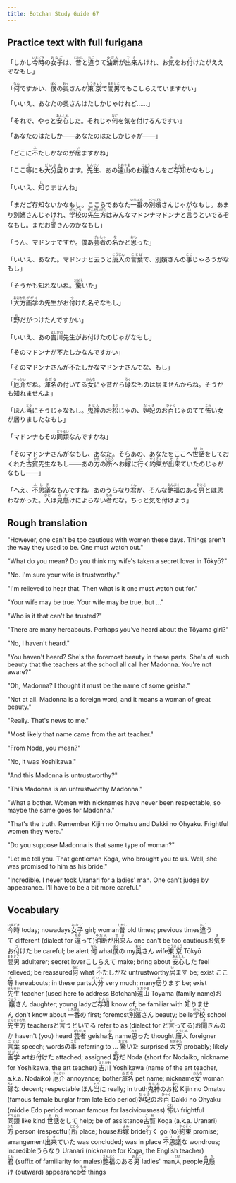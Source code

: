 ```yaml
---
title: Botchan Study Guide 67
---
```


## Practice text with full furigana

<p>
「しかし<ruby><rb>今時</rb><rt>いまどき</rt></ruby>の<ruby><rb>女子</rb><rt>おなご</rt></ruby>は、<ruby><rb>昔</rb><rt>むかし</rt></ruby>と<ruby><rb>違</rb><rt>ちご</rt></ruby>うて<ruby><rb>油断</rb><rt>ゆだん</rt></ruby>が<ruby><rb>出来</rb><rt>でき</rt></ruby>んけれ、お<ruby><rb>気</rb><rt>き</rt></ruby>をお<ruby><rb>付</rb><rt>つ</rt></ruby>けたがええぞなもし」
</p>

<p>
「<ruby><rb>何</rb><rt>なん</rt></ruby>ですかい、<ruby><rb>僕</rb><rt>ぼく</rt></ruby>の<ruby><rb>奥</rb><rt>おく</rt></ruby>さんが<ruby><rb>東京</rb><rt>とうきょう</rt></ruby>で<ruby><rb>間男</rb><rt>まおとこ</rt></ruby>でもこしらえていますかい」
</p>

<p>
「いいえ、あなたの奥さんはたしかじゃけれど……」
</p>

<p>
「それで、やっと<ruby><rb>安心</rb><rt>あんしん</rt></ruby>した。それじゃ<ruby><rb>何</rb><rt>なに</rt></ruby>を気を付けるんですい」
</p>

<p>
「あなたのはたしか――あなたのはたしかじゃが――」
</p>

<p>
「どこに<ruby><rb>不</rb><rt>ふ</rt></ruby>たしかなのが<ruby><rb>居</rb><rt>い</rt></ruby>ますかね」
</p>

<p>
「ここ<ruby><rb>等</rb><rt>ら</rt></ruby>にも<ruby><rb>大分</rb><rt>だいぶ</rt></ruby><ruby><rb>居</rb><rt>お</rt></ruby>ります。<ruby><rb>先生</rb><rt>せんせい</rt></ruby>、あの<ruby><rb>遠山</rb><rt>とおやま</rt></ruby>のお<ruby><rb>嬢</rb><rt>じょう</rt></ruby>さんをご<ruby><rb>存知</rb><rt>ぞんじ</rt></ruby>かなもし」
</p>

<p>
「いいえ、<ruby><rb>知</rb><rt>し</rt></ruby>りませんね」
</p>

<p>
「まだご存知ないかなもし。ここらであなた<ruby><rb>一番</rb><rt>いちばん</rt></ruby>の<ruby><rb>別嬪</rb><rt>べっぴん</rt></ruby>さんじゃがなもし。あまり別嬪さんじゃけれ、<ruby><rb>学校</rb><rt>がっこう</rt></ruby>の<ruby><rb>先生方</rb><rt>せんせいがた</rt></ruby>はみんなマドンナマドンナと<ruby><rb>言</rb><rt>い</rt></ruby>うといでるぞなもし。まだお<ruby><rb>聞</rb><rt>き</rt></ruby>きんのかなもし」
</p>

<p>
「うん、マドンナですか。僕あ<ruby><rb>芸者</rb><rt>げいしゃ</rt></ruby>の<ruby><rb>名</rb><rt>な</rt></ruby>かと<ruby><rb>思</rb><rt>おも</rt></ruby>った」
</p>

<p>
「いいえ、あなた。マドンナと云うと<ruby><rb>唐人</rb><rt>とうじん</rt></ruby>の<ruby><rb>言葉</rb><rt>ことば</rt></ruby>で、別嬪さんの<ruby><rb>事</rb><rt>こと</rt></ruby>じゃろうがなもし」
</p>

<p>
「そうかも知れないね。<ruby><rb>驚</rb><rt>おどろ</rt></ruby>いた」
</p>

<p>
「<ruby><rb>大方</rb><rt>おおかた</rt></ruby><ruby><rb>画学</rb><rt>ががく</rt></ruby>の先生がお<ruby><rb>付</rb><rt>つ</rt></ruby>けた名ぞなもし」
</p>

<p>
「<ruby><rb>野</rb><rt>の</rt></ruby>だがつけたんですかい」
</p>

<p>
「いいえ、あの<ruby><rb>吉川</rb><rt>よしかわ</rt></ruby>先生がお付けたのじゃがなもし」
</p>

<p>
「そのマドンナが不たしかなんですかい」
</p>

<p>
「そのマドンナさんが不たしかなマドンナさんでな、もし」
</p>

<p>
「<ruby><rb>厄介</rb><rt>やっかい</rt></ruby>だね。<ruby><rb>渾名</rb><rt>あだな</rt></ruby>の付いてる<ruby><rb>女</rb><rt>おんな</rt></ruby>にゃ昔から<ruby><rb>碌</rb><rt>ろく</rt></ruby>なものは居ませんからね。そうかも知れませんよ」
</p>

<p>
「ほん<ruby><rb>当</rb><rt>とう</rt></ruby>にそうじゃなもし。<ruby><rb>鬼神</rb><rt>きじん</rt></ruby>のお<ruby><rb>松</rb><rt>まつ</rt></ruby>じゃの、<ruby><rb>妲妃</rb><rt>だっき</rt></ruby>のお<ruby><rb>百</rb><rt>ひゃく</rt></ruby>じゃのてて<ruby><rb>怖</rb><rt>こわ</rt></ruby>い女が居りましたなもし」
</p>

<p>
「マドンナもその<ruby><rb>同類</rb><rt>どうるい</rt></ruby>なんですかね」
</p>

<p>
「そのマドンナさんがなもし、あなた。そらあの、あなたをここへ<ruby><rb>世話</rb><rt>せわ</rt></ruby>をしておくれた<ruby><rb>古賀</rb><rt>こが</rt></ruby>先生なもし――あの<ruby><rb>方</rb><rt>かた</rt></ruby>の<ruby><rb>所</rb><rt>ところ</rt></ruby>へお<ruby><rb>嫁</rb><rt>よめ</rt></ruby>に<ruby><rb>行</rb><rt>い</rt></ruby>く<ruby><rb>約束</rb><rt>やくそく</rt></ruby>が<ruby><rb>出来</rb><rt>でき</rt></ruby>ていたのじゃがなもし――」
</p>

<p>
「へえ、<ruby><rb>不思議</rb><rt>ふしぎ</rt></ruby>なもんですね。あのうらなり<ruby><rb>君</rb><rt>くん</rt></ruby>が、そんな<ruby><rb>艶福</rb><rt>えんぷく</rt></ruby>のある<ruby><rb>男</rb><rt>おとこ</rt></ruby>とは思わなかった。<ruby><rb>人</rb><rt>ひと</rt></ruby>は<ruby><rb>見懸</rb><rt>みか</rt></ruby>けによらない<ruby><rb>者</rb><rt>もの</rt></ruby>だな。ちっと気を付けよう」
</p>


## Rough translation

"However, one can't be too cautious with women these days. Things aren't the way they used to be. One must watch out."

"What do you mean? Do you think my wife's taken a secret lover in Tōkyō?" 

"No. I'm sure your wife is trustworthy."

"I'm relieved to hear that. Then what is it one must watch out for."

"Your wife may be true. Your wife may be true, but ..."

"Who is it that can't be trusted?"

"There are many hereabouts. Perhaps you've heard about the Tōyama girl?"

"No, I haven't heard."

"You haven't heard? She's the foremost beauty in these parts. She's of such beauty that the teachers at the school all call her Madonna. You're not aware?"

"Oh, Madonna? I thought it must be the name of some geisha."

"Not at all. Madonna is a foreign word, and it means a woman of great beauty."

"Really. That's news to me."

"Most likely that name came from the art teacher."

"From Noda, you mean?"

"No, it was Yoshikawa."

"And this Madonna is untrustworthy?"

"This Madonna is an untrustworthy Madonna."

"What a bother. Women with nicknames have never been respectable, so maybe the same goes for Madonna."

"That's the truth. Remember Kijin no Omatsu and Dakki no Ohyaku. Frightful women they were."

"Do you suppose Madonna is that same type of woman?"

"Let me tell you. That gentleman Koga, who brought you to us. Well, she was promised to him as his bride."

"Incredible. I never took Uranari for a ladies' man. One can't judge by appearance. I'll have to be a bit more careful."


## Vocabulary

<p>
<span className="vocabstudy"><ruby><rb>今時</rb><rt>いまどき</rt></ruby>&nbsp;today; nowadays</span><span className="vocabstudy"><ruby><rb>女子</rb><rt>おなご</rt></ruby>&nbsp;girl; woman</span><span className="vocabstudy"><ruby><rb>昔</rb><rt>むかし</rt></ruby>&nbsp;old times; previous times</span><span className="vocabstudy"><ruby><rb>違</rb><rt>ちご</rt></ruby>うて&nbsp;different (dialect for <ruby><rb>違</rb><rt>ちが</rt></ruby>って)</span><span className="vocabstudy"><ruby><rb>油断</rb><rt>ゆだん</rt></ruby>が<ruby><rb>出来</rb><rt>でき</rt></ruby>ん&nbsp;one can't be too cautious</span><span className="vocabstudy">お<ruby><rb>気</rb><rt>き</rt></ruby>をお<ruby><rb>付</rb><rt>つ</rt></ruby>けた&nbsp;be careful; be alert</span>
<span className="vocabstudy"><ruby><rb>何</rb><rt>なん</rt></ruby>&nbsp;what</span><span className="vocabstudy"><ruby><rb>僕</rb><rt>ぼく</rt></ruby>の&nbsp;my</span><span className="vocabstudy"><ruby><rb>奥</rb><rt>おく</rt></ruby>さん&nbsp;wife</span><span className="vocabstudy"><ruby><rb>東京</rb><rt>とうきょう</rt></ruby>&nbsp;Tōkyō</span><span className="vocabstudy"><ruby><rb>間男</rb><rt>まおとこ</rt></ruby>&nbsp;adulterer; secret lover</span><span className="vocabstudy">こしらえて&nbsp;make; bring about</span>
<span className="vocabstudy"><ruby><rb>安心</rb><rt>あんしん</rt></ruby>した&nbsp;feel relieved; be reassured</span><span className="vocabstudy"><ruby><rb>何</rb><rt>なに</rt></ruby>&nbsp;what</span>
<span className="vocabstudy"><ruby><rb>不</rb><rt>ふ</rt></ruby>たしかな&nbsp;untrustworthy</span><span className="vocabstudy"><ruby><rb>居</rb><rt>い</rt></ruby>ます&nbsp;be; exist</span>
<span className="vocabstudy">ここ<ruby><rb>等</rb><rt>ら</rt></ruby>&nbsp;hereabouts; in these parts</span><span className="vocabstudy"><ruby><rb>大分</rb><rt>だいぶ</rt></ruby>&nbsp;very much; many</span><span className="vocabstudy"><ruby><rb>居</rb><rt>お</rt></ruby>ります&nbsp;be; exist</span><span className="vocabstudy"><ruby><rb>先生</rb><rt>せんせい</rt></ruby>&nbsp;teacher (used here to address Botchan)</span><span className="vocabstudy"><ruby><rb>遠山</rb><rt>とおやま</rt></ruby>&nbsp;Tōyama (family name)</span><span className="vocabstudy">お<ruby><rb>嬢</rb><rt>じょう</rt></ruby>さん&nbsp;daughter; young lady</span><span className="vocabstudy">ご<ruby><rb>存知</rb><rt>ぞんじ</rt></ruby>&nbsp;know of; be familiar with</span>
<span className="vocabstudy"><ruby><rb>知</rb><rt>し</rt></ruby>りません&nbsp;don't know about</span>
<span className="vocabstudy"><ruby><rb>一番</rb><rt>いちばん</rt></ruby>の&nbsp;first; foremost</span><span className="vocabstudy"><ruby><rb>別嬪</rb><rt>べっぴん</rt></ruby>さん&nbsp;beauty; belle</span><span className="vocabstudy"><ruby><rb>学校</rb><rt>がっこう</rt></ruby>&nbsp;school</span><span className="vocabstudy"><ruby><rb>先生方</rb><rt>せんせいがた</rt></ruby>&nbsp;teachers</span><span className="vocabstudy">と<ruby><rb>言</rb><rt>い</rt></ruby>うといでる&nbsp;refer to as (dialect for と<ruby><rb>言</rb><rt>い</rt></ruby>ってる)</span><span className="vocabstudy">お<ruby><rb>聞</rb><rt>き</rt></ruby>きんのか&nbsp;haven't (you) heard</span>
<span className="vocabstudy"><ruby><rb>芸者</rb><rt>げいしゃ</rt></ruby>&nbsp;geisha</span><span className="vocabstudy"><ruby><rb>名</rb><rt>な</rt></ruby>&nbsp;name</span><span className="vocabstudy"><ruby><rb>思</rb><rt>おも</rt></ruby>った&nbsp;thought</span>
<span className="vocabstudy"><ruby><rb>唐人</rb><rt>とうじん</rt></ruby>&nbsp;foreigner</span><span className="vocabstudy"><ruby><rb>言葉</rb><rt>ことば</rt></ruby>&nbsp;speech; words</span><span className="vocabstudy">の<ruby><rb>事</rb><rt>こと</rt></ruby>&nbsp;referring to ...</span>
<span className="vocabstudy"><ruby><rb>驚</rb><rt>おどろ</rt></ruby>いた&nbsp;surprised</span>
<span className="vocabstudy"><ruby><rb>大方</rb><rt>おおかた</rt></ruby>&nbsp;probably; likely</span><span className="vocabstudy"><ruby><rb>画学</rb><rt>ががく</rt></ruby>&nbsp;art</span><span className="vocabstudy">お<ruby><rb>付</rb><rt>つ</rt></ruby>けた&nbsp;attached; assigned</span>
<span className="vocabstudy"><ruby><rb>野</rb><rt>の</rt></ruby>だ&nbsp;Noda (short for Nodaiko, nickname for Yoshikawa, the art teacher)</span>
<span className="vocabstudy"><ruby><rb>吉川</rb><rt>よしかわ</rt></ruby>&nbsp;Yoshikawa (name of the art teacher, a.k.a. Nodaiko)</span>
<span className="vocabstudy"><ruby><rb>厄介</rb><rt>やっかい</rt></ruby>&nbsp;annoyance; bother</span><span className="vocabstudy"><ruby><rb>渾名</rb><rt>あだな</rt></ruby>&nbsp;pet name; nickname</span><span className="vocabstudy"><ruby><rb>女</rb><rt>おんな</rt></ruby>&nbsp;woman</span><span className="vocabstudy"><ruby><rb>碌</rb><rt>ろく</rt></ruby>な&nbsp;decent; respectable</span>
<span className="vocabstudy">ほん<ruby><rb>当</rb><rt>とう</rt></ruby>に&nbsp;really; in truth</span><span className="vocabstudy"><ruby><rb>鬼神</rb><rt>きじん</rt></ruby>のお<ruby><rb>松</rb><rt>まつ</rt></ruby>&nbsp;Kijin no Omatsu (famous female burglar from late Edo period)</span><span className="vocabstudy"><ruby><rb>妲妃</rb><rt>だっき</rt></ruby>のお<ruby><rb>百</rb><rt>ひゃく</rt></ruby>&nbsp;Dakki no Ohyaku (middle Edo period woman famous for lasciviousness) </span><span className="vocabstudy"><ruby><rb>怖</rb><rt>こわ</rt></ruby>い&nbsp;frightful</span>
<span className="vocabstudy"><ruby><rb>同類</rb><rt>どうるい</rt></ruby>&nbsp;like kind</span>
<span className="vocabstudy"><ruby><rb>世話</rb><rt>せわ</rt></ruby>をして&nbsp;help; be of assistance</span><span className="vocabstudy"><ruby><rb>古賀</rb><rt>こが</rt></ruby>&nbsp;Koga (a.k.a. Uranari)</span><span className="vocabstudy"><ruby><rb>方</rb><rt>かた</rt></ruby>&nbsp;person (respectful)</span><span className="vocabstudy"><ruby><rb>所</rb><rt>ところ</rt></ruby>&nbsp;place; house</span><span className="vocabstudy">お<ruby><rb>嫁</rb><rt>よめ</rt></ruby>&nbsp;bride</span><span className="vocabstudy"><ruby><rb>行</rb><rt>い</rt></ruby>く&nbsp;go (to)</span><span className="vocabstudy"><ruby><rb>約束</rb><rt>やくそく</rt></ruby>&nbsp;promise; arrangement</span><span className="vocabstudy"><ruby><rb>出来</rb><rt>でき</rt></ruby>ていた&nbsp;was concluded; was in place</span>
<span className="vocabstudy"><ruby><rb>不思議</rb><rt>ふしぎ</rt></ruby>な&nbsp;wondrous; incredible</span><span className="vocabstudy">うらなり&nbsp;Uranari (nickname for Koga, the English teacher)</span><span className="vocabstudy"><ruby><rb>君</rb><rt>くん</rt></ruby>&nbsp;(suffix of familiarity for males)</span><span className="vocabstudy"><ruby><rb>艶福</rb><rt>えんぷく</rt></ruby>のある<ruby><rb>男</rb><rt>おとこ</rt></ruby>&nbsp;ladies' man</span><span className="vocabstudy"><ruby><rb>人</rb><rt>ひと</rt></ruby>&nbsp;people</span><span className="vocabstudy"><ruby><rb>見懸</rb><rt>みか</rt></ruby>け&nbsp;(outward) appearance</span><span className="vocabstudy"><ruby><rb>者</rb><rt>もの</rt></ruby>&nbsp;things</span>
</p>

